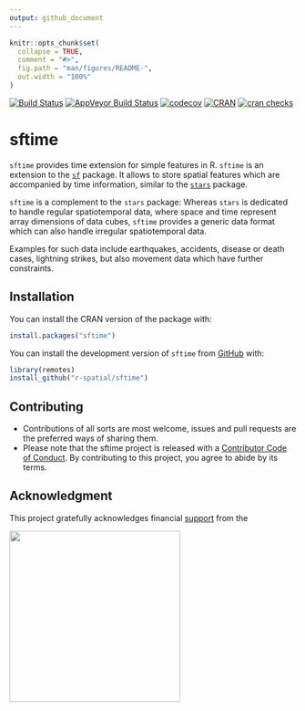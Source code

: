 ```yaml
---
output: github_document
---
```


<!-- README.md is generated from README.Rmd. Please edit that file -->

```r
knitr::opts_chunk$set(
  collapse = TRUE,
  comment = "#>",
  fig.path = "man/figures/README-",
  out.width = "100%"
)
```

[![Build Status](https://travis-ci.org/r-spatial/sftime.png?branch=master)](https://travis-ci.org/r-spatial/sftime) [![AppVeyor Build Status](https://ci.appveyor.com/api/projects/status/github/r-spatial/sftime?branch=master&svg=true)](https://ci.appveyor.com/project/edzerpebesma/sftime)
[![codecov](https://codecov.io/gh/r-spatial/sftime/branch/master/graph/badge.svg)](https://codecov.io/gh/r-spatial/sftime)
[![CRAN](https://www.r-pkg.org/badges/version/sftime)](https://cran.r-project.org/package=sftime) 
[![cran checks](https://badges.cranchecks.info/worst/sftime.svg)](https://cran.r-project.org/web/checks/check_results_sftime.html)

# sftime

`sftime` provides time extension for simple features in R. `sftime` is an extension to the [`sf`](https://github.com/r-spatial/sf) package. It allows to store spatial features which are accompanied by time information, similar to the [`stars`](https://github.com/r-spatial/stars/) package.  
  
`sftime` is a complement to the `stars` package: Whereas `stars` is dedicated to handle regular spatiotemporal data, where space and time represent array dimensions of data cubes, `sftime` provides a generic data format which can also handle irregular spatiotemporal data.

Examples for such data include earthquakes, accidents, disease or death cases, lightning
strikes, but also movement data which have further constraints.

## Installation

You can install the CRAN version of the package with:

```r
install.packages("sftime")
```

You can install the development version of `sftime` from [GitHub](https://github.com/) with:

```r
library(remotes)
install_github("r-spatial/sftime")
```


## Contributing

* Contributions of all sorts are most welcome, issues and pull requests are the preferred ways of sharing them.
* Please note that the sftime project is released with a [Contributor Code of Conduct](https://contributor-covenant.org/version/2/0/CODE_OF_CONDUCT.html). By contributing to this project, you agree to abide by its terms.

## Acknowledgment

This project gratefully acknowledges financial [support](https://www.r-consortium.org/projects) from the

<a href="https://www.r-consortium.org/projects/awarded-projects">
<img src="https://www.r-consortium.org/wp-content/uploads/sites/13/2016/09/RConsortium_Horizontal_Pantone.png" width="300">
</a>

